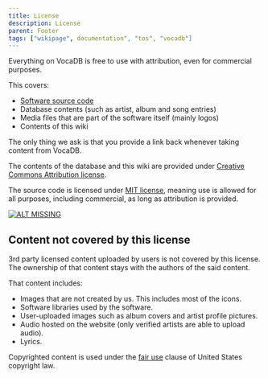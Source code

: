 ---
title: License
description: License
parent: Footer
tags: ["wikipage", documentation", "tos", "vocadb"]
---

Everything on VocaDB is free to use with attribution, even for commercial purposes. 

This covers:
* [Software source code](https://github.com/VocaDB/vocadb)
* Database contents (such as artist, album and song entries)
* Media files that are part of the software itself (mainly logos)
* Contents of this wiki

The only thing we ask is that you provide a link back whenever taking content from VocaDB.

The contents of the database and this wiki are provided under [Creative Commons Attribution license](http://creativecommons.org/licenses/by/4.0/).

The source code is licensed under [MIT license](https://en.wikipedia.org/wiki/MIT_License), meaning use is allowed for all purposes, including commercial, as long as attribution is provided.

[![ALT MISSING](public/images/88x31.png)](http://creativecommons.org/licenses/by/4.0/)

## Content not covered by this license
3rd party licensed content uploaded by users is not covered by this license. The ownership of that content stays with the authors of the said content. 

That content includes:
* Images that are not created by us. This includes most of the icons.
* Software libraries used by the software.
* User-uploaded images such as album covers and artist profile pictures.
* Audio hosted on the website (only verified artists are able to upload audio).
* Lyrics.

Copyrighted content is used under the [fair use](https://en.wikipedia.org/wiki/Fair_use) clause of United States copyright law.